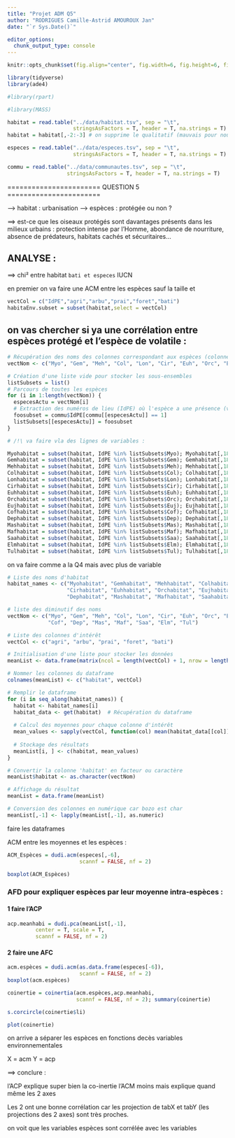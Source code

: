 ```yaml
---
title: "Projet ADM Q5"
author: "RODRIGUES Camille-Astrid AMOUROUX Jan"
date: "`r Sys.Date()`"

editor_options: 
  chunk_output_type: console
---
```


```r
knitr::opts_chunk$set(fig.align="center", fig.width=6, fig.height=6, fig.path="Figs/", echo=TRUE, warning=FALSE, message=FALSE, cache=TRUE)
```

```r
library(tidyverse)
library(ade4)

#library(rpart)

#library(MASS)
```

```r
habitat = read.table("../data/habitat.tsv", sep = "\t",
                     stringsAsFactors = T, header = T, na.strings = T)
habitat = habitat[,-2:-3] # on supprime le qualitatif (mauvais pour nous)

especes = read.table("../data/especes.tsv", sep = "\t",
                     stringsAsFactors = T, header = T, na.strings = T)

commu = read.table("../data/communautes.tsv", sep = "\t",
                   stringsAsFactors = T, header = T, na.strings = T)
```

======================= QUESTION 5 ======================= 

--> habitat : urbanisation
--> espèces : protégée ou non ?

==> est-ce que les oiseaux protégés sont davantages présents dans les milieux urbains : protection intense par l'Homme, abondance de nourriture, absence de prédateurs, habitats cachés et sécuritaires...

## ANALYSE :
==> chi² entre habitat `bati et especes` IUCN

en premier on va faire une ACM entre les espèces sauf la taille et 

```r
vectCol = c("IdPE","agri","arbu","prai","foret","bati")
habitaEnv.subset = subset(habitat,select = vectCol)

```


## on vas chercher si ya une corrélation entre espèces protégé et l'espèce de volatile : 

```r
# Récupération des noms des colonnes correspondant aux espèces (colonnes 2 à 17)
vectNom <- c("Myo", "Gem", "Meh", "Col", "Lon", "Cir", "Euh", "Orc", "Euj", "Cof", "Dep", "Mas", "Maf", "Saa", "Elm", "Tul")

# Création d'une liste vide pour stocker les sous-ensembles
listSubsets = list()
# Parcours de toutes les espèces
for (i in 1:length(vectNom)) {
  especesActu = vectNom[i]
  # Extraction des numéros de lieu (IdPE) où l'espèce a une présence (valeur 1)
  foosubset = commu$IdPE[commu[[especesActu]] == 1]
  listSubsets[[especesActu]] = foosubset
}

# /!\ va faire vla des lignes de variables :
```

```r
Myohabitat = subset(habitat, IdPE %in% listSubsets$Myo); Myohabitat[,18] = especes$Taille[1]
Gemhabitat = subset(habitat, IdPE %in% listSubsets$Gem); Gemhabitat[,18] = especes$Taille[2]
Mehhabitat = subset(habitat, IdPE %in% listSubsets$Meh); Mehhabitat[,18] = especes$Taille[3]
Colhabitat = subset(habitat, IdPE %in% listSubsets$Col); Colhabitat[,18] = especes$Taille[4]
Lonhabitat = subset(habitat, IdPE %in% listSubsets$Lon); Lonhabitat[,18] = especes$Taille[5]
Cirhabitat = subset(habitat, IdPE %in% listSubsets$Cir); Cirhabitat[,18] = especes$Taille[6]
Euhhabitat = subset(habitat, IdPE %in% listSubsets$Euh); Euhhabitat[,18] = especes$Taille[7]
Orchabitat = subset(habitat, IdPE %in% listSubsets$Orc); Orchabitat[,18] = especes$Taille[8]
Eujhabitat = subset(habitat, IdPE %in% listSubsets$Euj); Eujhabitat[,18] = especes$Taille[9]
Cofhabitat = subset(habitat, IdPE %in% listSubsets$Cof); Cofhabitat[,18] = especes$Taille[10]
Dephabitat = subset(habitat, IdPE %in% listSubsets$Dep); Dephabitat[,18] = especes$Taille[11]
Mashabitat = subset(habitat, IdPE %in% listSubsets$Mas); Mashabitat[,18] = especes$Taille[12]
Mafhabitat = subset(habitat, IdPE %in% listSubsets$Maf); Mafhabitat[,18] = especes$Taille[13]
Saahabitat = subset(habitat, IdPE %in% listSubsets$Saa); Saahabitat[,18] = especes$Taille[14]
Elmhabitat = subset(habitat, IdPE %in% listSubsets$Elm); Elmhabitat[,18] = especes$Taille[15]
Tulhabitat = subset(habitat, IdPE %in% listSubsets$Tul); Tulhabitat[,18] = especes$Taille[16]
```


on va faire comme a la Q4 mais avec plus de variable

```r
# Liste des noms d'habitat
habitat_names <- c("Myohabitat", "Gemhabitat", "Mehhabitat", "Colhabitat", "Lonhabitat", 
                   "Cirhabitat", "Euhhabitat", "Orchabitat", "Eujhabitat", "Cofhabitat", 
                   "Dephabitat", "Mashabitat", "Mafhabitat", "Saahabitat", "Elmhabitat", "Tulhabitat")

# liste des diminutif des noms
vectNom <- c("Myo", "Gem", "Meh", "Col", "Lon", "Cir", "Euh", "Orc", "Euj",
             "Cof", "Dep", "Mas", "Maf", "Saa", "Elm", "Tul")

# Liste des colonnes d'intérêt
vectCol <- c("agri", "arbu", "prai", "foret", "bati")

# Initialisation d'une liste pour stocker les données
meanList <- data.frame(matrix(ncol = length(vectCol) + 1, nrow = length(habitat_names)))

# Nommer les colonnes du dataframe
colnames(meanList) <- c("habitat", vectCol)

# Remplir le dataframe
for (i in seq_along(habitat_names)) {
  habitat <- habitat_names[i]
  habitat_data <- get(habitat)  # Récupération du dataframe
  
  # Calcul des moyennes pour chaque colonne d'intérêt
  mean_values <- sapply(vectCol, function(col) mean(habitat_data[[col]], na.rm = TRUE))
  
  # Stockage des résultats
  meanList[i, ] <- c(habitat, mean_values)
}

# Convertir la colonne 'habitat' en facteur ou caractère
meanList$habitat <- as.character(vectNom)

# Affichage du résultat
meanList = data.frame(meanList)

# Conversion des colonnes en numérique car bozo est char
meanList[,-1] <- lapply(meanList[,-1], as.numeric)
```

faire les dataframes 

ACM entre les moyennes et les espèces : 

```r
ACM_Espèces = dudi.acm(especes[,-6],
                       scannf = FALSE, nf = 2)

boxplot(ACM_Espèces)
```

### AFD pour expliquer espèces par leur moyenne intra-espèces : 

#### 1 faire l'ACP

```r
acp.meanhabi = dudi.pca(meanList[,-1],
         center = T, scale = T,
         scannf = FALSE, nf = 2)
```

#### 2 faire une AFC

```r
acm.espèces = dudi.acm(as.data.frame(especes[-6]),
                       scannf = FALSE, nf = 2)
boxplot(acm.espèces)
```


```r
coinertie = coinertia(acm.espèces,acp.meanhabi,
                      scannf = FALSE, nf = 2); summary(coinertie)

s.corcircle(coinertie$li)

plot(coinertie)
```

on arrive a séparer les espèces en fonctions decès variables environnementales

X = acm
Y = acp

==> conclure :

l'ACP explique super bien la co-inertie
l'ACM moins mais explique quand même les 2 axes

Les 2 ont une bonne corrélation car les projection de tabX et tabY (les projections des 2 axes) sont très proches.

on voit que les variables espèces sont corrélée avec les variables








